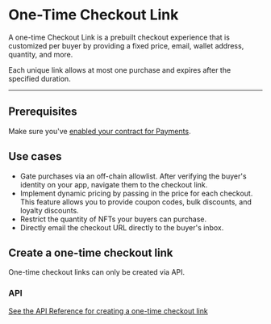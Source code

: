 # One-Time Checkout Link

A one-time Checkout Link is a prebuilt checkout experience that is customized per buyer by providing a fixed price, email, wallet address, quantity, and more.

Each unique link allows at most one purchase and expires after the specified duration.

---

## Prerequisites

Make sure you've [enabled your contract for Payments](enable-contract).

## Use cases

- Gate purchases via an off-chain allowlist. After verifying the buyer's identity on your app, navigate them to the checkout link.
- Implement dynamic pricing by passing in the price for each checkout. This feature allows you to provide coupon codes, bulk discounts, and loyalty discounts.
- Restrict the quantity of NFTs your buyers can purchase.
- Directly email the checkout URL directly to the buyer's inbox.

## Create a one-time checkout link

One-time checkout links can only be created via API.

### API

[See the API Reference for creating a one-time checkout link](https://redocly.github.io/redoc/?url=https://payments.thirdweb.com/api/doc#tag/One-time-Checkout-Links/paths/~1api~12022-08-12~1checkout-link-intent/post)
